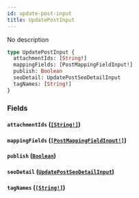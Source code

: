 ```yaml
---
id: update-post-input
title: UpdatePostInput
---
```


No description

```graphql
type UpdatePostInput {
  attachmentIds: [String!]
  mappingFields: [PostMappingFieldInput!]
  publish: Boolean
  seoDetail: UpdatePostSeoDetailInput
  tagNames: [String!]
}
```

### Fields

#### `attachmentIds` ([`[String!]`](/docs/graphql/scalars/string))

#### `mappingFields` ([`[PostMappingFieldInput!]`](/docs/graphql/inputs/post-mapping-field-input))

#### `publish` ([`Boolean`](/docs/graphql/scalars/boolean))

#### `seoDetail` ([`UpdatePostSeoDetailInput`](/docs/graphql/inputs/update-post-seo-detail-input))

#### `tagNames` ([`[String!]`](/docs/graphql/scalars/string))
